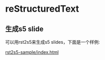 = reStructuredText =

== 生成s5 slide ==
可以用rst2s5来生成s5 slides，下面是一个样例:

[[rst2s5-sample/index.html]]
